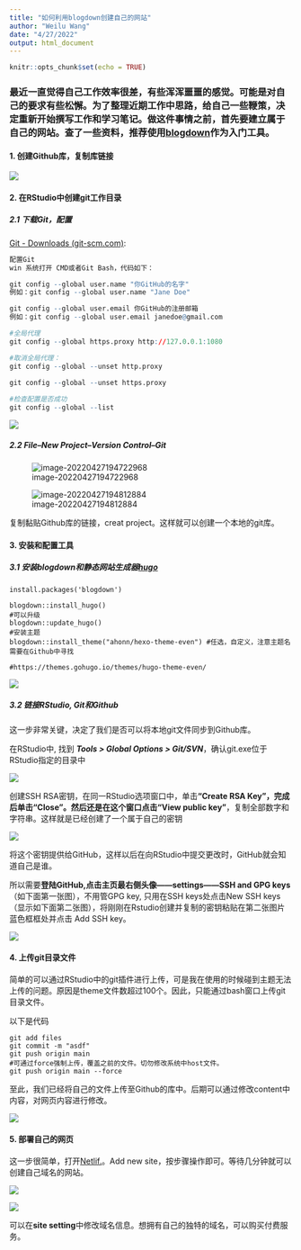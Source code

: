 ```yaml
---
title: "如何利用blogdown创建自己的网站"
author: "Weilu Wang"
date: "4/27/2022"
output: html_document
---
```


```r
knitr::opts_chunk$set(echo = TRUE)
```

###     最近一直觉得自己工作效率很差，有些浑浑噩噩的感觉。可能是对自己的要求有些松懈。**为了整理近期工作中思路，给自己一些鞭策，决定重新开始撰写工作和学习笔记。做这件事情之前，首先要建立属于自己的网站。**查了一些资料，推荐使用[blogdown](https://bookdown.org/yihui/blogdown/)作为入门工具。


#### 1. 创建Github库，复制库链接

![](https://github.com/wangdata/imageshare/blob/main//img/202204271945851.png?raw=true)

#### 2. 在RStudio中创建git工作目录

##### 2.1 下载Git，配置

[Git - Downloads (git-scm.com)](https://links.jianshu.com/go?to=https%3A%2F%2Fgit-scm.com%2Fdownload): 

```r
配置Git
win 系统打开 CMD或者Git Bash，代码如下：

git config --global user.name "你GitHub的名字"
例如：git config --global user.name "Jane Doe"

git config --global user.email 你GitHub的注册邮箱
例如：git config --global user.email janedoe@gmail.com

#全局代理
git config --global https.proxy http://127.0.0.1:1080

#取消全局代理：
git config --global --unset http.proxy
 
git config --global --unset https.proxy

#检查配置是否成功
git config --global --list
```

![](https://github.com/wangdata/imageshare/blob/main//img/202204272002767.png?raw=true)

##### 2.2 File--New Project--Version Control--Git

![image-20220427194722968](https://github.com/wangdata/imageshare/blob/main//img/202204271947052.png?raw=true)



![image-20220427194812884](https://github.com/wangdata/imageshare/blob/main//img/202204271948948.png?raw=true)

复制黏贴Github库的链接，creat project。这样就可以创建一个本地的git库。


#### 3.  安装和配置工具

##### 3.1 安装blogdown和静态网站生成器[hugo](https://themes.gohugo.io/)

```
install.packages('blogdown')

blogdown::install_hugo()
#可以升级
blogdown::update_hugo()
#安装主题
blogdown::install_theme("ahonn/hexo-theme-even") #任选，自定义，注意主题名需要在Github中寻找

#https://themes.gohugo.io/themes/hugo-theme-even/
```

![](https://github.com/wangdata/imageshare/blob/main//img/202204272014317.png?raw=true)



##### 3.2 链接RStudio, Git和Github

这一步非常关键，决定了我们是否可以将本地git文件同步到Github库。

在RStudio中, 找到 ***Tools > Global Options > Git/SVN***，确认git.exe位于RStudio指定的目录中

![](https://github.com/wangdata/imageshare/blob/main//img/202204272005560.png?raw=true)



创建SSH RSA密钥，在同一RStudio选项窗口中，单击**“Create RSA Key”，完成后单击“Close”。然后还是在这个窗口点击“View public key”**，复制全部数字和字符串。这样就是已经创建了一个属于自己的密钥

![](https://github.com/wangdata/imageshare/blob/main//img/202204272006835.png?raw=true)



将这个密钥提供给GitHub，这样以后在向RStudio中提交更改时，GitHub就会知道自己是谁。

所以需要**登陆GitHub,点击主页最右侧头像——settings——SSH and GPG keys**（如下面第一张图），不用管GPG key, 只用在SSH keys处点击New SSH keys（显示如下面第二张图），将刚刚在Rstudio创建并复制的密钥粘贴在第二张图片蓝色框框处并点击 Add SSH key。

![](https://github.com/wangdata/imageshare/blob/main//img/202204272007541.png?raw=true)

#### 4. 上传git目录文件

简单的可以通过RStudio中的git插件进行上传，可是我在使用的时候碰到主题无法上传的问题。原因是theme文件数超过100个。因此，只能通过bash窗口上传git目录文件。

以下是代码

```
git add files
git commit -m "asdf"
git push origin main
#可通过force强制上传，覆盖之前的文件。切勿修改系统中host文件。
git push origin main --force
```

至此，我们已经将自己的文件上传至Github的库中。后期可以通过修改content中内容，对网页内容进行修改。

![](https://github.com/wangdata/imageshare/blob/main//img/202204272020869.png?raw=true)

#### 5. 部署自己的网页

这一步很简单，打开[Netlif.](https://app.netlify.com/sites/weiluwang/overview)。Add new site，按步骤操作即可。等待几分钟就可以创建自己域名的网站。

![](https://github.com/wangdata/imageshare/blob/main//img/202204272023982.png?raw=true)

![](https://github.com/wangdata/imageshare/blob/main//img/202204272024688.png?raw=true)

可以在**site setting**中修改域名信息。想拥有自己的独特的域名，可以购买付费服务。